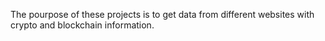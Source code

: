 The pourpose of these projects is to get data from different websites with crypto and blockchain information.
